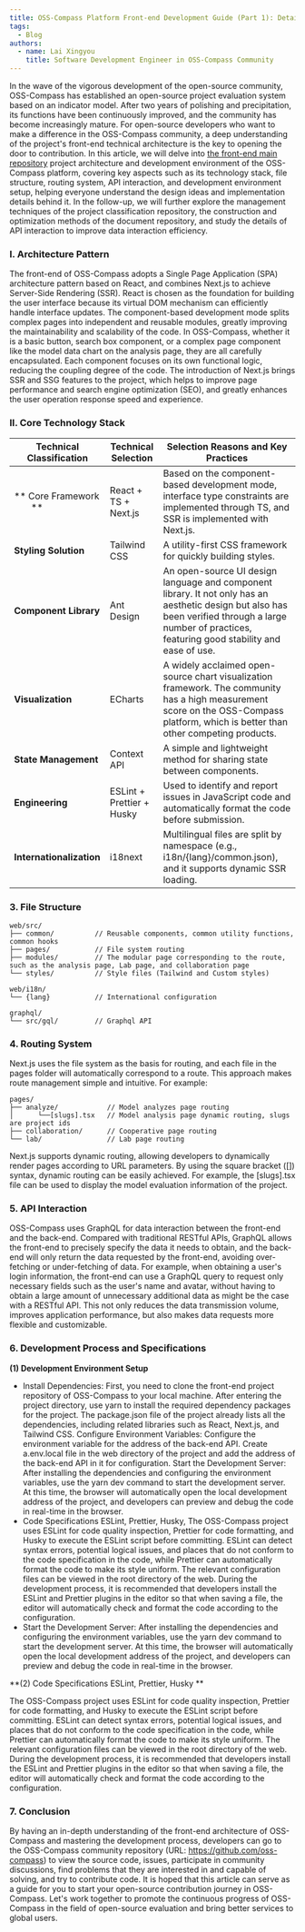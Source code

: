 ```yaml
---
title: OSS-Compass Platform Front-end Development Guide (Part 1): Detailed Explanation of Technology Stack and Development Environment
tags:
  - Blog
authors:
  - name: Lai Xingyou
    title: Software Development Engineer in OSS-Compass Community
---
```


In the wave of the vigorous development of the open-source community, OSS-Compass has established an open-source project evaluation system based on an indicator model. After two years of polishing and precipitation, its functions have been continuously improved, and the community has become increasingly mature. For open-source developers who want to make a difference in the OSS-Compass community, a deep understanding of the project's front-end technical architecture is the key to opening the door to contribution. In this article, we will delve into [the front-end main repository](https://github.com/oss-compass/compass-web) project architecture and development environment of the OSS-Compass platform, covering key aspects such as its technology stack, file structure, routing system, API interaction, and development environment setup, helping everyone understand the design ideas and implementation details behind it. In the follow-up, we will further explore the management techniques of the project classification repository, the construction and optimization methods of the document repository, and study the details of API interaction to improve data interaction efficiency.

<!--truncate-->

### I. Architecture Pattern

The front-end of OSS-Compass adopts a Single Page Application (SPA) architecture pattern based on React, and combines Next.js to achieve Server-Side Rendering (SSR). React is chosen as the foundation for building the user interface because its virtual DOM mechanism can efficiently handle interface updates. The component-based development mode splits complex pages into independent and reusable modules, greatly improving the maintainability and scalability of the code. In OSS-Compass, whether it is a basic button, search box component, or a complex page component like the model data chart on the analysis page, they are all carefully encapsulated. Each component focuses on its own functional logic, reducing the coupling degree of the code. The introduction of Next.js brings SSR and SSG features to the project, which helps to improve page performance and search engine optimization (SEO), and greatly enhances the user operation response speed and experience.

### II. Core Technology Stack

| **Technical Classification**                                   | **Technical Selection**   | **Selection Reasons and Key Practices**                                                                                                                                                                |
| -------------------------------------------------------------- | ------------------------- | ------------------------------------------------------------------------------------------------------------------------------------------------------------------------------------------------------ |
| ** Core Framework &nbsp;&nbsp;&nbsp;&nbsp;&nbsp;&nbsp;&nbsp;** | React + TS + Next.js      | Based on the component-based development mode, interface type constraints are implemented through TS, and SSR is implemented with Next.js.                                                             |
| **Styling Solution**                                           | Tailwind CSS              | A utility-first CSS framework for quickly building styles.                                                                                                                                             |
| **Component Library**                                          | Ant Design                | An open-source UI design language and component library. It not only has an aesthetic design but also has been verified through a large number of practices, featuring good stability and ease of use. |
| **Visualization**                                              | ECharts                   | A widely acclaimed open-source chart visualization framework. The community has a high measurement score on the OSS-Compass platform, which is better than other competing products.                   |
| **State Management**                                           | Context API               | A simple and lightweight method for sharing state between components.                                                                                                                                  |
| **Engineering**                                                | ESLint + Prettier + Husky | Used to identify and report issues in JavaScript code and automatically format the code before submission.                                                                                             |
| **Internationalization**                                       | i18next                   | Multilingual files are split by namespace (e.g., i18n/{lang}/common.json), and it supports dynamic SSR loading.                                                                                        |

### 3. File Structure

```plaintext
web/src/
├── common/          // Reusable components, common utility functions, common hooks
├── pages/           // File system routing
├── modules/         // The modular page corresponding to the route, such as the analysis page, Lab page, and collaboration page
└── styles/          // Style files (Tailwind and Custom styles)

web/i18n/
└── {lang}           // International configuration

graphql/
└── src/gql/         // Graphql API
```

### 4. Routing System

Next.js uses the file system as the basis for routing, and each file in the pages folder will automatically correspond to a route. This approach makes route management simple and intuitive. For example:

```plaintext
pages/
├── analyze/            // Model analyzes page routing
│      └──[slugs].tsx   // Model analysis page dynamic routing, slugs are project ids
├── collaboration/      // Cooperative page routing
└── lab/                // Lab page routing
```

Next.js supports dynamic routing, allowing developers to dynamically render pages according to URL parameters. By using the square bracket ([]) syntax, dynamic routing can be easily achieved. For example, the [slugs].tsx file can be used to display the model evaluation information of the project.

### 5. API Interaction

OSS-Compass uses GraphQL for data interaction between the front-end and the back-end. Compared with traditional RESTful APIs, GraphQL allows the front-end to precisely specify the data it needs to obtain, and the back-end will only return the data requested by the front-end, avoiding over-fetching or under-fetching of data. For example, when obtaining a user's login information, the front-end can use a GraphQL query to request only necessary fields such as the user's name and avatar, without having to obtain a large amount of unnecessary additional data as might be the case with a RESTful API. This not only reduces the data transmission volume, improves application performance, but also makes data requests more flexible and customizable.

### 6. Development Process and Specifications

**(1) Development Environment Setup**

- Install Dependencies: First, you need to clone the front-end project repository of OSS-Compass to your local machine. After entering the project directory, use yarn to install the required dependency packages for the project. The package.json file of the project already lists all the dependencies, including related libraries such as React, Next.js, and Tailwind CSS.
  Configure Environment Variables: Configure the environment variable for the address of the back-end API. Create a.env.local file in the web directory of the project and add the address of the back-end API in it for configuration.
  Start the Development Server: After installing the dependencies and configuring the environment variables, use the yarn dev command to start the development server. At this time, the browser will automatically open the local development address of the project, and developers can preview and debug the code in real-time in the browser.
- Code Specifications ESLint, Prettier, Husky, The OSS-Compass project uses ESLint for code quality inspection, Prettier for code formatting, and Husky to execute the ESLint script before committing. ESLint can detect syntax errors, potential logical issues, and places that do not conform to the code specification in the code, while Prettier can automatically format the code to make its style uniform. The relevant configuration files can be viewed in the root directory of the web. During the development process, it is recommended that developers install the ESLint and Prettier plugins in the editor so that when saving a file, the editor will automatically check and format the code according to the configuration.
- Start the Development Server: After installing the dependencies and configuring the environment variables, use the yarn dev command to start the development server. At this time, the browser will automatically open the local development address of the project, and developers can preview and debug the code in real-time in the browser.

**(2) Code Specifications ESLint, Prettier, Husky **

The OSS-Compass project uses ESLint for code quality inspection, Prettier for code formatting, and Husky to execute the ESLint script before committing. ESLint can detect syntax errors, potential logical issues, and places that do not conform to the code specification in the code, while Prettier can automatically format the code to make its style uniform. The relevant configuration files can be viewed in the root directory of the web. During the development process, it is recommended that developers install the ESLint and Prettier plugins in the editor so that when saving a file, the editor will automatically check and format the code according to the configuration.

### 7. Conclusion

By having an in-depth understanding of the front-end architecture of OSS-Compass and mastering the development process, developers can go to the OSS-Compass community repository (URL: https://github.com/oss-compass) to view the source code, issues, participate in community discussions, find problems that they are interested in and capable of solving, and try to contribute code. It is hoped that this article can serve as a guide for you to start your open-source contribution journey in OSS-Compass. Let's work together to promote the continuous progress of OSS-Compass in the field of open-source evaluation and bring better services to global users.
